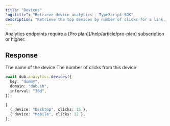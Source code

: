 ```yaml
---
title: "Devices"
"og:title": "Retrieve device analytics - TypeScript SDK"
description: "Retrieve the top devices by number of clicks for a link, a domain, or the authenticated workspace."
---
```



<Note>
  Analytics endpoints require a [Pro plan](/help/article/pro-plan) subscription
  or higher.
</Note>

<AnalyticsArguments />

## Response

<ResponseField name="device" type="string" required>
  The name of the device
</ResponseField>

<ResponseField name="clicks" type="number" required>
  The number of clicks from this device
</ResponseField>

<RequestExample>

```typescript
await dub.analytics.devices({
  key: "dummy",
  domain: "dub.sh",
  interval: "30d",
});
```

</RequestExample>

<ResponseExample>

```typescript
[
  { device: "Desktop", clicks: 15 },
  { device: "Mobile", clicks: 12 },
];
```

</ResponseExample>
